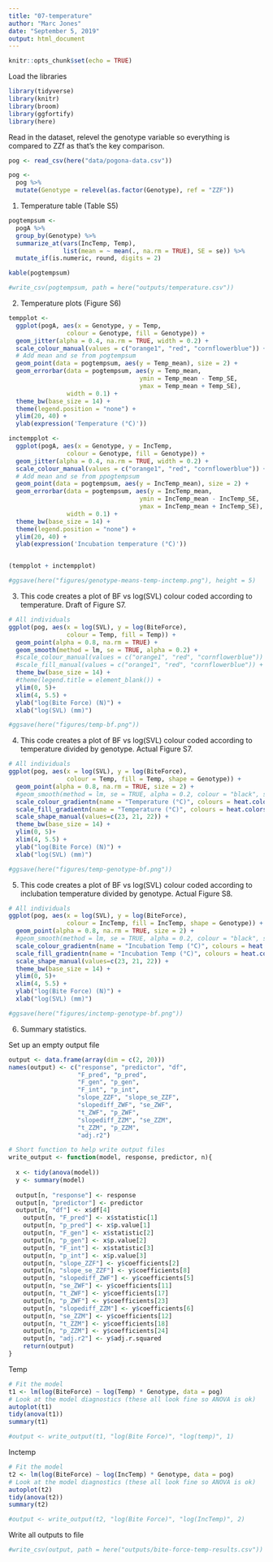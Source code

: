 ```yaml
---
title: "07-temperature"
author: "Marc Jones"
date: "September 5, 2019"
output: html_document
---
```



```r
knitr::opts_chunk$set(echo = TRUE)
```

Load the libraries
```r
library(tidyverse)
library(knitr)
library(broom)
library(ggfortify)
library(here)
```

Read in the dataset, relevel the genotype variable so everything is compared to ZZf as that's the key comparison.

```r
pog <- read_csv(here("data/pogona-data.csv"))

pog <-
  pog %>%
  mutate(Genotype = relevel(as.factor(Genotype), ref = "ZZF"))
```



1. Temperature table (Table S5)

```r

pogtempsum <- 
  pogA %>%
  group_by(Genotype) %>%
  summarize_at(vars(IncTemp, Temp), 
               list(mean = ~ mean(., na.rm = TRUE), SE = se)) %>%
  mutate_if(is.numeric, round, digits = 2)

kable(pogtempsum)

#write_csv(pogtempsum, path = here("outputs/temperature.csv"))

```

2. Temperature plots 
(Figure S6)

```r
tempplot <-
  ggplot(pogA, aes(x = Genotype, y = Temp, 
                colour = Genotype, fill = Genotype)) +
  geom_jitter(alpha = 0.4, na.rm = TRUE, width = 0.2) +
  scale_colour_manual(values = c("orange1", "red", "cornflowerblue")) +
  # Add mean and se from pogtempsum
  geom_point(data = pogtempsum, aes(y = Temp_mean), size = 2) +
  geom_errorbar(data = pogtempsum, aes(y = Temp_mean,
                                    ymin = Temp_mean - Temp_SE,
                                    ymax = Temp_mean + Temp_SE),
                width = 0.1) +
  theme_bw(base_size = 14) +
  theme(legend.position = "none") +
  ylim(20, 40) +
  ylab(expression('Temperature (°C)'))

inctempplot <-
  ggplot(pogA, aes(x = Genotype, y = IncTemp, 
                colour = Genotype, fill = Genotype)) +
  geom_jitter(alpha = 0.4, na.rm = TRUE, width = 0.2) +
  scale_colour_manual(values = c("orange1", "red", "cornflowerblue")) +
  # Add mean and se from ppogtempsum
  geom_point(data = pogtempsum, aes(y = IncTemp_mean), size = 2) +
  geom_errorbar(data = pogtempsum, aes(y = IncTemp_mean,
                                    ymin = IncTemp_mean - IncTemp_SE,
                                    ymax = IncTemp_mean + IncTemp_SE),
                width = 0.1) +
  theme_bw(base_size = 14) +
  theme(legend.position = "none") +
  ylim(20, 40) +
  ylab(expression('Incubation temperature (°C)'))


(tempplot + inctempplot)

#ggsave(here("figures/genotype-means-temp-inctemp.png"), height = 5)

```

3. 
This code creates a plot of BF vs log(SVL) colour coded according to temperature.
Draft of Figure S7.

```r
# All individuals
ggplot(pog, aes(x = log(SVL), y = log(BiteForce), 
                colour = Temp, fill = Temp)) +
  geom_point(alpha = 0.8, na.rm = TRUE) +
  geom_smooth(method = lm, se = TRUE, alpha = 0.2) +
  #scale_colour_manual(values = c("orange1", "red", "cornflowerblue")) +
  #scale_fill_manual(values = c("orange1", "red", "cornflowerblue")) +
  theme_bw(base_size = 14) +
  #theme(legend.title = element_blank()) +
  ylim(0, 5)+
  xlim(4, 5.5) +
  ylab("log(Bite Force) (N)") +
  xlab("log(SVL) (mm)")

#ggsave(here("figures/temp-bf.png"))
```

4.
This code creates a plot of BF vs log(SVL) colour coded according to temperature divided by genotype. Actual Figure S7.

```r
# All individuals
ggplot(pog, aes(x = log(SVL), y = log(BiteForce), 
                colour = Temp, fill = Temp, shape = Genotype)) +
  geom_point(alpha = 0.8, na.rm = TRUE, size = 2) +
  #geom_smooth(method = lm, se = TRUE, alpha = 0.2, colour = "black", size = 0.5) +
  scale_colour_gradientn(name = "Temperature (°C)", colours = heat.colors(10)) +
  scale_fill_gradientn(name = "Temperature (°C)", colours = heat.colors(10)) +
  scale_shape_manual(values=c(23, 21, 22)) +
  theme_bw(base_size = 14) +
  ylim(0, 5)+
  xlim(4, 5.5) +
  ylab("log(Bite Force) (N)") +
  xlab("log(SVL) (mm)")

#ggsave(here("figures/temp-genotype-bf.png"))
```



5.
This code creates a plot of BF vs log(SVL) colour coded according to inclubation temperature divided by genotype.
Actual Figure S8.


```r
# All individuals
ggplot(pog, aes(x = log(SVL), y = log(BiteForce), 
                colour = IncTemp, fill = IncTemp, shape = Genotype)) +
  geom_point(alpha = 0.8, na.rm = TRUE, size = 2) +
  #geom_smooth(method = lm, se = TRUE, alpha = 0.2, colour = "black", size = 0.5) +
  scale_colour_gradientn(name = "Incubation Temp (°C)", colours = heat.colors(10)) +
  scale_fill_gradientn(name = "Incubation Temp (°C)", colours = heat.colors(10)) +
  scale_shape_manual(values=c(23, 21, 22)) +
  theme_bw(base_size = 14) +
  ylim(0, 5)+
  xlim(4, 5.5) +
  ylab("log(Bite Force) (N)") +
  xlab("log(SVL) (mm)")

#ggsave(here("figures/inctemp-genotype-bf.png"))
```


6.
Summary statistics.

Set up an empty output file
```r
output <- data.frame(array(dim = c(2, 20)))
names(output) <- c("response", "predictor", "df", 
                   "F_pred", "p_pred", 
                   "F_gen", "p_gen", 
                   "F_int", "p_int", 
                   "slope_ZZF", "slope_se_ZZF",
                   "slopediff_ZWF", "se_ZWF",
                   "t_ZWF", "p_ZWF",
                   "slopediff_ZZM", "se_ZZM",
                   "t_ZZM", "p_ZZM",
                   "adj.r2")

# Short function to help write output files
write_output <- function(model, response, predictor, n){
  
  x <- tidy(anova(model))
  y <- summary(model)
    
  output[n, "response"] <- response
  output[n, "predictor"] <- predictor
  output[n, "df"] <- x$df[4]
    output[n, "F_pred"] <- x$statistic[1]
    output[n, "p_pred"] <- x$p.value[1]
    output[n, "F_gen"] <- x$statistic[2]
    output[n, "p_gen"] <- x$p.value[2]
    output[n, "F_int"] <- x$statistic[3]
    output[n, "p_int"] <- x$p.value[3]
    output[n, "slope_ZZF"] <- y$coefficients[2]
    output[n, "slope_se_ZZF"] <- y$coefficients[8]
    output[n, "slopediff_ZWF"] <- y$coefficients[5]
    output[n, "se_ZWF"] <- y$coefficients[11]
    output[n, "t_ZWF"] <- y$coefficients[17]
    output[n, "p_ZWF"] <- y$coefficients[23]
    output[n, "slopediff_ZZM"] <- y$coefficients[6]
    output[n, "se_ZZM"] <- y$coefficients[12]
    output[n, "t_ZZM"] <- y$coefficients[18]
    output[n, "p_ZZM"] <- y$coefficients[24]
    output[n, "adj.r2"] <- y$adj.r.squared
    return(output)
}
```

Temp
```r
# Fit the model
t1 <- lm(log(BiteForce) ~ log(Temp) * Genotype, data = pog)
# Look at the model diagnostics (these all look fine so ANOVA is ok)
autoplot(t1)
tidy(anova(t1))
summary(t1)

#output <- write_output(t1, "log(Bite Force)", "log(temp)", 1)
```

Inctemp
```r
# Fit the model
t2 <- lm(log(BiteForce) ~ log(IncTemp) * Genotype, data = pog)
# Look at the model diagnostics (these all look fine so ANOVA is ok)
autoplot(t2)
tidy(anova(t2))
summary(t2)

#output <- write_output(t2, "log(Bite Force)", "log(IncTemp)", 2)
```


Write all outputs to file
```r
#write_csv(output, path = here("outputs/bite-force-temp-results.csv"))
```